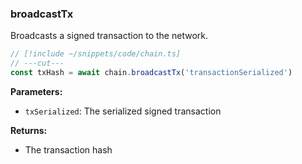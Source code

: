 ### broadcastTx

Broadcasts a signed transaction to the network.

```ts twoslash
// [!include ~/snippets/code/chain.ts]
// ---cut---
const txHash = await chain.broadcastTx('transactionSerialized')
```

**Parameters:**

- `txSerialized`: The serialized signed transaction

**Returns:**

- The transaction hash
